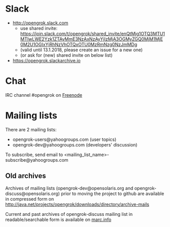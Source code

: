= Slack =

* http://opengrok.slack.com
**use shared invite: https://join.slack.com/t/opengrok/shared_invite/enQtMjg1OTQ3MTU1MTIwLWE2Yzk1ZTAyMmE3NzAxNzAyYjIzMjA3OGMyZGQ0MjM1MjE0M2U1OGIxYjRhNzVhOTQxOTU0MzRmNzg0NzJmMDg
**(valid until 13.1.2018, please create an issue for a new one)
**(or ask for (new) shared invite on below list)
* https://opengrok.slackarchive.io

= Chat =

IRC channel #opengrok on [http://www.freenode.net Freenode]

= Mailing lists =

There are 2 mailing lists:

* opengrok-users@yahoogroups.com (user topics)
* opengrok-dev@yahoogroups.com (developers' discussion)

To subscribe, send email to <nowiki><mailing_list_name></nowiki>-subscribe@yahoogroups.com

== Old archives ==

Archives of mailing lists (opengrok-dev@opensolaris.org and opengrok-discuss@opensolaris.org) prior to moving the project to github are available in compressed form on http://java.net/projects/opengrok/downloads/directory/archive-mails

Current and past archives of opengrok-discuss mailing list in readable/searchable form is available on [http://marc.info/?l=opensolaris-opengrok-discuss&r=1&w=2 marc.info]
